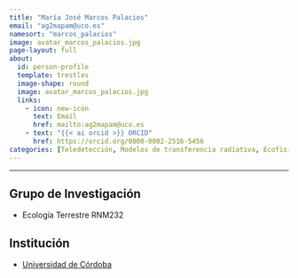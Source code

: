 ```yaml
---
title: "María José Marcos Palacios"
email: "ag2mapam@uco.es"  
namesort: "marcos_palacios"
image: avatar_marcos_palacios.jpg
page-layout: full
about: 
  id: person-profile
  template: trestles
  image-shape: round
  image: avatar_marcos_palacios.jpg
  links:
    - icon: new-icon
      text: Email
      href: mailto:ag2mapam@uco.es
    - text: "{{< ai orcid >}} ORCID"
      href: https://orcid.org/0000-0002-2516-5456	
categories: [Teledetección, Modelos de transferencia radiativa, Ecofisiología, Biodiversidad y conservación, Espectroscopía de imagenes]
---
```

 
<hr>

:::{#person-profile}

## Grupo de Investigación
- Ecología Terrestre RNM232

## Institución
- [Universidad de Córdoba](https://www.uco.es/)

:::
